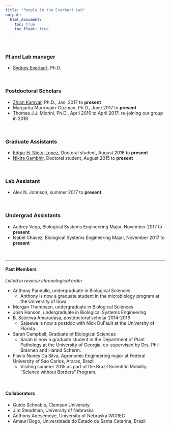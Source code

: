 ```yaml
---
title: "People in the Everhart Lab"
output:
  html_document:
    toc: true
    toc_float: true
---
```


<br>

### PI and Lab manager
- <a href="sydney-everhart.html"> Sydney Everhart</a>, Ph.D.

<br>

### Postdoctoral Scholars
- <a href="https://zkamvar.github.io/"> Zhian Kamvar</a>, Ph.D., Jan. 2017 to **present**
- Margarita Marroquin-Guzman, Ph.D., June 2017 to **present**
- Thomas J.J. Miorini, Ph.D., April 2016 to April 2017; re-joining our group in 2018 

<br>

### Graduate Assistants
- <a href="https://www.researchgate.net/profile/Edgar_Nieto_Lopez2"> Edgar H. Nieto-Lopez</a>, Doctoral student, August 2016 to **present**
- <a href="https://plantpathology.unl.edu/nikita-gambhir"> Nikita Gambhir</a>, Doctoral student, August 2015 to **present**

<br>

### Lab Assistant
- Alex N. Johnson, summer 2017 to **present**

<br>

### Undergrad Assistants
- Audrey Vega, Biological Systems Engineering Major, November 2017 to **present**
- Isabel Chavez, Biological Systems Engineering Major, November 2017 to **present**

<br>

---

#### Past Members 
*Listed in reverse chronological order*

- Anthony Pannullo, undergraduate in Biological Sciences
    - Anthony is now a graduate student in the microbiology program at the University of Iowa

- Morgan Thompsen, undergraduate in Biological Sciences
- Josh Hanson, undergraduate in Biological Systems Engineering
- B. Sajeewa Amaradasa, postdoctoral scholar 2014-2016
    - Sajeewa is now a postdoc with Nick DuFault at the University of Florida

- Sarah Campbell, Graduate of Biological Sciences
    - Sarah is now a graduate student in the Department of Plant Pathology at the University of Georgia, co-supervised by Drs. Phil Brannen and Harald Scherm.

- Flavio Nunes Da Silva, Agronomic Engineering major at Federal University of Sao Carlos, Araras, Brazil. 
    - Visiting summer 2015 as part of the Brazil Scientific Mobility "Science without Borders" Program.

<br>

#### Collaborators
- Guido Schnable, Clemson University
- Jim Steadman, University of Nebraska
- Anthony Adesemoye, University of Nebraska WCREC
- Amauri Bogo, Universidade do Estado de Santa Catarina, Brazil